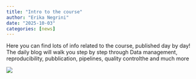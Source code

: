 ```yaml
---
title: "Intro to the course"
author: "Erika Negrini"
date: "2025-10-03"
categories: [news]
---
```


 Here you can find lots of info related to the course, published day by day!
 The daily blog will walk you step by step through Data management, reproducibility, pubblication, pipelines, quality controlthe and much more 

![](appliedbioinfo.png)


